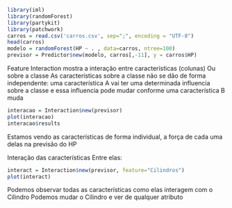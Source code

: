 ```{r}
library(iml)
library(randomForest)
library(partykit)
library(patchwork)
carros = read.csv('carros.csv', sep=";", encoding = "UTF-8")
head(carros)
modelo = randomForest(HP ~ . , data=carros, ntree=100)
previsor = Predictor$new(modelo, carros[,-11], y = carros$HP)
```
Feature Interaction mostra a interação entre características (colunas)
  Ou sobre a classe 
As características sobre a classe não se dão de forma independente: 
  uma característica A vai ter uma determinada influencia sobre a classe e essa influencia pode mudar conforme uma característica B muda 

```{r}
interacao = Interaction$new(previsor)
plot(interacao)
interacao$results
```
Estamos vendo as características de forma individual, a força de cada uma delas na previsão do HP

Interação das características Entre elas:
```{r}
interact = Interaction$new(previsor, feature="Cilindros")
plot(interact)
```
Podemos observar todas as características como elas interagem com o Cilindro
Podemos mudar o Cilindro e ver de qualquer atributo

